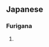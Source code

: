 ==Japanese==                             
===Furigana===
{{furigana|inryoku}}
# {{japdef|引力|[[gravitation]], [[gravity]]}}
